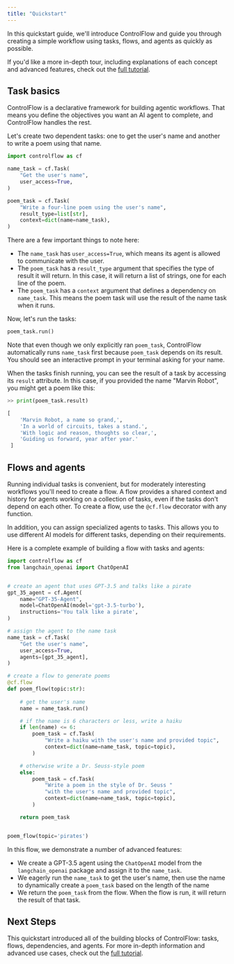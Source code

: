 ```yaml
---
title: "Quickstart"
---
```


In this quickstart guide, we'll introduce ControlFlow and guide you through creating a simple workflow using tasks, flows, and agents as quickly as possible.

If you'd like a more in-depth tour, including explanations of each concept and advanced features, check out the [full tutorial](/tutorial).



## Task basics

ControlFlow is a declarative framework for building agentic workflows. That means you define the objectives you want an AI agent to complete, and ControlFlow handles the rest. 

Let's create two dependent tasks: one to get the user's name and another to write a poem using that name.

```python
import controlflow as cf

name_task = cf.Task(
    "Get the user's name",
    user_access=True, 
)

poem_task = cf.Task(
    "Write a four-line poem using the user's name",
    result_type=list[str],
    context=dict(name=name_task),
)
```

There are a few important things to note here:
- The `name_task` has `user_access=True`, which means its agent is allowed to communicate with the user.
- The `poem_task` has a `result_type` argument that specifies the type of result it will return. In this case, it will return a list of strings, one for each line of the poem.
- The `poem_task` has a `context` argument that defines a dependency on `name_task`. This means the poem task will use the result of the name task when it runs.

Now, let's run the tasks:

```python
poem_task.run()
```

Note that even though we only explicitly ran `poem_task`, ControlFlow automatically runs `name_task` first because `poem_task` depends on its result. You should see an interactive prompt in your terminal asking for your name.

When the tasks finish running, you can see the result of a task by accessing its `result` attribute. In this case, if you provided the name "Marvin Robot", you might get a poem like this:

```python
>> print(poem_task.result)

[
    'Marvin Robot, a name so grand,',
    'In a world of circuits, takes a stand.',
    'With logic and reason, thoughts so clear,',
    'Guiding us forward, year after year.'
 ]
```

## Flows and agents

Running individual tasks is convenient, but for moderately interesting workflows you'll need to create a flow. A flow provides a shared context and history for agents working on a collection of tasks, even if the tasks don't depend on each other. To create a flow, use the `@cf.flow` decorator with any function.

In addition, you can assign specialized agents to tasks. This allows you to use different AI models for different tasks, depending on their requirements.

Here is a complete example of building a flow with tasks and agents:

```python
import controlflow as cf
from langchain_openai import ChatOpenAI


# create an agent that uses GPT-3.5 and talks like a pirate
gpt_35_agent = cf.Agent(
    name="GPT-35-Agent",
    model=ChatOpenAI(model='gpt-3.5-turbo'),
    instructions='You talk like a pirate',
)

# assign the agent to the name task
name_task = cf.Task(
    "Get the user's name",
    user_access=True, 
    agents=[gpt_35_agent],
)

# create a flow to generate poems
@cf.flow
def poem_flow(topic:str):
    
    # get the user's name
    name = name_task.run()

    # if the name is 6 characters or less, write a haiku
    if len(name) <= 6:
        poem_task = cf.Task(
            "Write a haiku with the user's name and provided topic",
            context=dict(name=name_task, topic=topic),
        )

    # otherwise write a Dr. Seuss-style poem
    else:
        poem_task = cf.Task(
            "Write a poem in the style of Dr. Seuss "
            "with the user's name and provided topic",
            context=dict(name=name_task, topic=topic),
        )

    return poem_task


poem_flow(topic='pirates')
```

In this flow, we demonstrate a number of advanced features:
- We create a GPT-3.5 agent using the `ChatOpenAI` model from the `langchain_openai` package and assign it to the `name_task`.
- We eagerly run the `name_task` to get the user's name, then use the name to dynamically create a `poem_task` based on the length of the name
- We return the `poem_task` from the flow. When the flow is run, it will return the result of that task.



## Next Steps

This quickstart introduced all of the building blocks of ControlFlow: tasks, flows, dependencies, and agents. For more in-depth information and advanced use cases, check out the [full tutorial](/tutorial).
